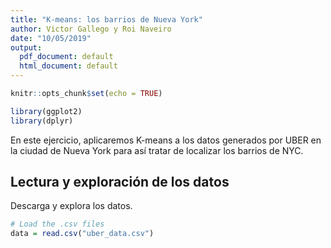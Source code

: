 ```yaml
---
title: "K-means: los barrios de Nueva York"
author: Victor Gallego y Roi Naveiro
date: "10/05/2019"
output:
  pdf_document: default
  html_document: default
---
```


```r
knitr::opts_chunk$set(echo = TRUE)
```


```r
library(ggplot2)
library(dplyr)
```

En este ejercicio, aplicaremos K-means a los datos generados por UBER en la ciudad de Nueva York para así tratar de localizar los barrios de NYC.

## Lectura y exploración de los datos

Descarga y explora los datos.
```r
# Load the .csv files
data = read.csv("uber_data.csv")
```

  
